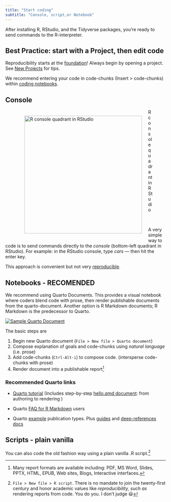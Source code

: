 ```yaml
---
title: "Start coding"
subtitle: "Console, script,or Notebook"
---
```


After installing R, RStudio, and the Tidyverse packages, you're ready to send commands to the R-interpreter.

::: {.callout-warning collapse="true"}
## Best Practice: start with a Project, then edit code

Reproducibility starts at the [foundation](proj.html#reproducibility)! Always begin by opening a project. See [New Projects](proj.html) for tips.

We recommend entering your code in code-chunks (Insert \> code-chunks) within [coding notebooks](quarto.html#notebooks---recomended).
:::

## Console

![R console quadrant in RStudio](images/console.jpg){style="float:left; padding:20px;" width="369"}

\

A very simple way to code is to send commands directly to the *console* (bottom-left quadrant in RStudio). For example: in the RStudio console, type *cars ---* then hit the enter key.

This approach is convenient but not very [reproducible](proj.html#reproducibility).

## Notebooks - RECOMENDED

We recommend using Quarto Documents. This provides a visual notebook where coders blend code with prose, then render publishable documents from the quarto-document. Another option is R Markdown documents; R Markdown is the predecessor to Quarto.

::: column-margin
[![Sample Quarto Document](/images/quarto.jpg)](https://quarto.org/docs/get-started/hello/rstudio.html#authoring)
:::

The basic steps are

1.  Begin new Quarto document (`File > New file > Quarto document`)
2.  Compose explanation of goals and code-chunks using *natural language* (i.e. prose)
3.  Add code-chunks (`Ctrl-Alt-i`) to compose code. (intersperse code-chunks with prose)
4.  Render document into a publishable report[^1]

[^1]: Many report formats are available including: PDF, MS Word, Slides, PPTX, HTML, EPUB, Web sites, Blogs, Interactive interfaces.

### Recommended Quarto links

-   [Quarto tutorial](https://quarto.org/docs/get-started/hello/rstudio.html) (Includes step-by-step [hello.qmd document](https://quarto.org/docs/get-started/hello/rstudio/_hello.qmd): from authoring to rendering )

-   Quarto [FAQ for R Markdown](https://quarto.org/docs/faq/rmarkdown.html) users

-   Quarto [example](https://quarto.org/docs/gallery/) publication types. Plus [guides](https://quarto.org/docs/guide/) and [deep-references docs](https://quarto.org/docs/reference/)

## Scripts - plain vanilla

You can also code the old fashion way using a plain vanilla .R script.[^2]

[^2]: `File > New file > R script`. There is no mandate to join the twenty-first century and honor academic values like *reproducibility, such as* rendering reports from code. You do you. I don't judge 😃
